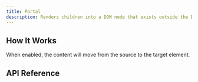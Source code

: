 ```yaml
---
title: Portal
description: Renders children into a DOM node that exists outside the DOM hierarchy.
---
```




<Framework id="react">
	<Preview framework="react" files={{ 'app.tsx': DefaultReactRaw }} client:visible>
		<DefaultReact client:visible />
	</Preview>
</Framework>
<Framework id="svelte">
	<Preview framework="svelte" files={{ 'app.svelte': DefaultSvelteRaw }} client:visible>
		<DefaultSvelte client:visible />
	</Preview>
</Framework>

## How It Works

When enabled, the content will move from the source to the target element.

## API Reference

<ApiTable />
